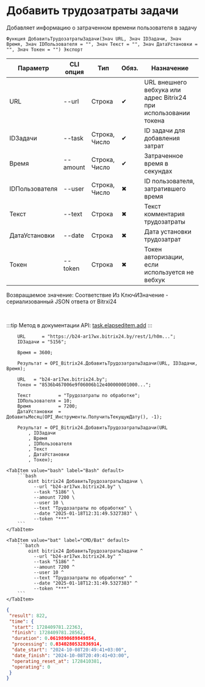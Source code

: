 ﻿---
sidebar_position: 1
---


# Добавить трудозатраты задачи
 Добавляет информацию о затраченном времени пользователя в задачу



`Функция ДобавитьТрудозатратыЗадачи(Знач URL, Знач IDЗадачи, Знач Время, Знач IDПользователя = "", Знач Текст = "", Знач ДатаУстановки = "", Знач Токен = "") Экспорт`

  | Параметр | CLI опция | Тип | Обяз. | Назначение |
  |-|-|-|-|-|
  | URL | --url | Строка | &#x2714; | URL внешнего вебхука или адрес Bitrix24 при использовании токена |
  | IDЗадачи | --task | Строка, Число | &#x2714; | ID задачи для добавления затрат |
  | Время | --amount | Строка, Число | &#x2714; | Затраченное время в секундах |
  | IDПользователя | --user | Строка, Число | &#x2716; | ID пользователя, затратившего время |
  | Текст | --text | Строка | &#x2716; | Текст комментария трудозатраты |
  | ДатаУстановки | --date | Строка | &#x2716; | Дата установки трудозатрат |
  | Токен | --token | Строка | &#x2716; | Токен авторизации, если используется не вебхук |

  
  Возвращаемое значение:   Соответствие Из КлючИЗначение - сериализованный JSON ответа от Bitrxi24

<br/>

:::tip
Метод в документации API: [task.elapseditem.add](https://dev.1c-bitrix.ru/rest_help/tasks/task/elapseditem/add.php)
:::
<br/>



```bsl title="Пример использования для 1С:Предприятие/OneScript"
    URL      = "https://b24-ar17wx.bitrix24.by/rest/1/h0m...";
    IDЗадачи = "5156";

    Время = 3600;

    Результат = OPI_Bitrix24.ДобавитьТрудозатратыЗадачи(URL, IDЗадачи, Время);

    URL   = "b24-ar17wx.bitrix24.by";
    Токен = "8536b467006e9f06006b12e400000001000...";

    Текст          = "Трудозатраты по обработке";
    IDПользователя = 10;
    Время          = 7200;
    ДатаУстановки  = ДобавитьМесяц(OPI_Инструменты.ПолучитьТекущуюДату(), -1);

    Результат = OPI_Bitrix24.ДобавитьТрудозатратыЗадачи(URL
        , IDЗадачи
        , Время
        , IDПользователя
        , Текст
        , ДатаУстановки
        , Токен);
```
    

 <Tabs>
  
    <TabItem value="bash" label="Bash" default>
        ```bash
            oint bitrix24 ДобавитьТрудозатратыЗадачи \
              --url "b24-ar17wx.bitrix24.by" \
              --task "5186" \
              --amount 7200 \
              --user 10 \
              --text "Трудозатраты по обработке" \
              --date "2025-01-18T12:31:49.5327383" \
              --token "***"
        ```
    </TabItem>
  
    <TabItem value="bat" label="CMD/Bat" default>
        ```batch
            oint bitrix24 ДобавитьТрудозатратыЗадачи ^
              --url "b24-ar17wx.bitrix24.by" ^
              --task "5186" ^
              --amount 7200 ^
              --user 10 ^
              --text "Трудозатраты по обработке" ^
              --date "2025-01-18T12:31:49.5327383" ^
              --token "***"
        ```
    </TabItem>
</Tabs>


```json title="Результат"
{
 "result": 822,
 "time": {
  "start": 1728409781.22363,
  "finish": 1728409781.28562,
  "duration": 0.0619890689849854,
  "processing": 0.0340280532836914,
  "date_start": "2024-10-08T20:49:41+03:00",
  "date_finish": "2024-10-08T20:49:41+03:00",
  "operating_reset_at": 1728410381,
  "operating": 0
 }
}
```
